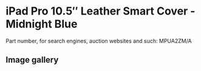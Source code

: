 
# iPad Pro 10.5″ Leather Smart Cover - Midnight Blue

Part number, for search engines, auction websites and such: MPUA2ZM/A

## Image gallery

<div style={{ width: "768px" }}>
  <GalleryComponent
    images={[
      {
        original: "/everysource/MPUA2.webp",
        thumbnail: "/everypreview/MPUA2.webp",
      },
      {
        original: "/everysource/MPUA2_AV1_GOLD.webp",
        thumbnail: "/everypreview/MPUA2_AV1_GOLD.webp",
      },
      {
        original: "/everysource/MPUA2_AV1_SILVER.webp",
        thumbnail: "/everypreview/MPUA2_AV1_SILVER.webp",
      },
      {
        original: "/everysource/MPUA2_AV1_SPACE_GRAY.webp",
        thumbnail: "/everypreview/MPUA2_AV1_SPACE_GRAY.webp",
      },
      {
        original: "/everysource/MPUA2_AV2.webp",
        thumbnail: "/everypreview/MPUA2_AV2.webp",
      },
      {
        original: "/everysource/MPUA2_AV3.webp",
        thumbnail: "/everypreview/MPUA2_AV3.webp",
      }
    ]}
  />
</div>